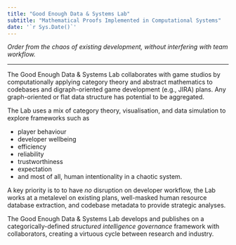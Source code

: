 ```yaml
---
title: "Good Enough Data & Systems Lab"
subtitle: "Mathematical Proofs Implemented in Computational Systems"
date: '`r Sys.Date()`'
---
```


*Order from the chaos of existing development, without interfering with team workflow.*

---

The Good Enough Data & Systems Lab collaborates with game studios by computationally applying category theory and abstract mathematics to codebases and digraph-oriented game development (e.g., JIRA) plans. Any graph-oriented or flat data structure has potential to be aggregated.


The Lab uses a mix of category theory, visualisation, and data simulation to explore frameworks such as  

- player behaviour
- developer wellbeing
- efficiency
- reliability
- trustworthiness
- expectation
- and most of all, human intentionality in a chaotic system.

A key priority is to to have *no* disruption on developer workflow, the Lab works at a metalevel on existing plans, well-masked human resource database extraction, and codebase metadata to provide strategic analyses.

The Good Enough Data & Systems Lab develops and publishes on a categorically-defined *structured intelligence governance* framework with collaborators, creating a virtuous cycle between research and industry. 